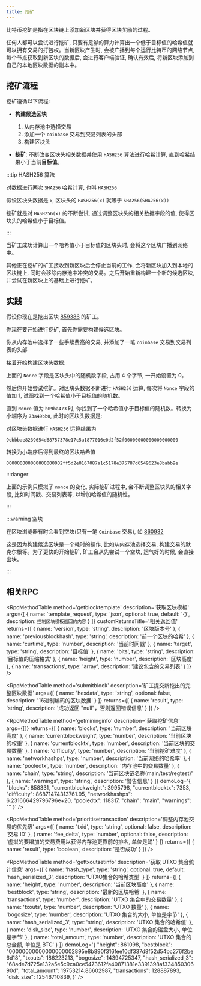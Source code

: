 ```yaml
---
title: 挖矿
---
```


比特币挖矿是指在区块链上添加新区块并获得区块奖励的过程。

任何人都可以尝试进行挖矿, 只要有足够的算力计算出一个低于目标值的哈希值就可以拥有交易的打包权。当新区块产生时, 会被广播到每个运行比特币的网络节点, 每个节点获取到新区块的数据后, 会进行客户端验证, 确认有效后, 将新区块添加到自己的本地区块数据的副本中。

## 挖矿流程

挖矿遵循以下流程:

- **构建候选区块**

  1. 从内存池中选择交易
  2. 添加一个 `coinbase` 交易到交易列表的头部
  3. 构建区块头

- **挖矿**: 不断改变区块头相关数据并使用 `HASH256` 算法进行哈希计算, 直到哈希结果小于当前**目标值**。

:::tip HASH256 算法

对数据进行两次 `SHA256` 哈希计算, 也叫 `HASH256`

假设区块头数据是 `x`, 区块头的 `HASH256(x)` 就等于 `SHA256(SHA256(x))`

挖矿就是对 `HASH256(x)` 的不断尝试, 通过调整区块头的相关数据字段的值, 使得区块头的哈希值小于目标值。

:::

当矿工成功计算出一个哈希值小于目标值的区块头时, 会将这个区块广播到网络中。

其他正在挖矿的矿工接收到新区块后会停止当前的工作, 会将新区块加入到本地的区块链上, 同时会移除内存池中冲突的交易。之后开始重新构建一个新的候选区块, 并尝试在新区块上的基础上进行挖矿。

## 实践

假设你现在是挖出区块 [859386](https://mempool.space/block/000000000000000000002ff5d2e0167087a1c5178e375787d6549623e8babb9e) 的矿工。

你现在要开始进行挖矿, 首先你需要构建候选区块。

你从内存池中选择了一些手续费高的交易, 并添加了一笔 `coinbase` 交易到交易列表的头部

<BlockTransaction height={859386} />

接着开始构建区块头数据:

<BlockHeaderHex
  version='0040182c'
  previousBlockHash='c3c90d900bab2e19823722955933fe96826cbe0617fa00000000000000000000'
  merkleRoot='9c852a8efb4d7d0fbb63dd2fd3a21777a927ee90fd40df8fcfbfdf33245dd434'
  time='ed75d466'
  bits='5b250317'
  nonce='00000000'
/>

上面的 `Nonce` 字段是区块头中的随机数字段, 占用 4 个字节, 一开始设置为 0。

然后你开始尝试挖矿。对区块头数据不断进行 `HASH256` 运算, 每次将 `Nonce` 字段的值加 1, 试图找到一个哈希值小于目标值的随机数。

<Hash256Calculator
  minLength={160}
  defaultValue='0040182cc3c90d900bab2e19823722955933fe96826cbe0617fa000000000000000000009c852a8efb4d7d0fbb63dd2fd3a21777a927ee90fd40df8fcfbfdf33245dd434ed75d4665b25031773a49bb0'
/>

直到 `Nonce` 值为 `b09ba473` 时, 你找到了一个哈希值小于目标值的随机数。转换为小端序为 `73a49bb0`, 此时的区块头数据是:

<BlockHeaderHex
  version='0040182c'
  previousBlockHash='c3c90d900bab2e19823722955933fe96826cbe0617fa00000000000000000000'
  merkleRoot='9c852a8efb4d7d0fbb63dd2fd3a21777a927ee90fd40df8fcfbfdf33245dd434'
  time='ed75d466'
  bits='5b250317'
  nonce='73a49bb0'
/>

对区块头数据进行 `HASH256` 运算结果为

```text
9ebbbae8239654d68757378e17c5a1877016e0d2f52f00000000000000000000
```

转换为小端序后得到最终的区块哈希值

```text
000000000000000000002ff5d2e0167087a1c5178e375787d6549623e8babb9e
```

:::danger

上面的示例只模拟了 `nonce` 的变化, 实际挖矿过程中, 会不断调整区块头的相关字段, 比如时间戳、交易列表等, 以增加哈希值的随机性。

:::

:::warning 空块

在区块浏览器有时会看到空块(只有一笔 `Coinbase` 交易), 如 [860932](https://mempool.space/block/0000000000000000000021cbca8d7e3c778648070da31e394929ba0fc65c001c)

这是因为构建候选区块是一个耗时的操作, 比如从内存池选择交易, 构建交易的默克尔根等。为了更快的开始挖矿, 矿工会从先尝试一个空块, 运气好的时候, 会直接出块。

:::

## 相关RPC

<RpcMethodTable
  method='getblocktemplate'
  description='获取区块模板'
  args={[
    {
      name: 'template_request',
      type: 'json',
      optional: true,
      default: '{}',
      description: `控制区块模板返回的内容`
    }
  ]}
  customReturnsTitle='相关返回值'
  returns={[
    {
      name: 'version',
      type: 'string',
      description: '区块版本号'
    },
    {
      name: 'previousblockhash',
      type: 'string',
      description: '前一个区块的哈希'
    },
    {
      name: 'curtime',
      type: 'number',
      description: '当前时间戳'
    },
    {
      name: 'target',
      type: 'string',
      description: '目标值'
    },
    {
      name: 'bits',
      type: 'string',
      description: '目标值的压缩格式'
    },
    {
      name: 'height',
      type: 'number',
      description: '区块高度'
    },
    {
      name: 'transactions',
      type: 'array',
      description: '建议包含的交易列表'
    }
  ]}
/>

<RpcMethodTable
  method='submitblock'
  description='矿工提交新挖出的完整区块数据'
  args={[
    {
      name: 'hexdata',
      type: 'string',
      optional: false,
      description: '16进制编码的区块数据'
    }
  ]}
  returns={[
    {
      name: 'result',
      type: 'string',
      description: '成功返回 "null"，否则返回错误信息'
    }
  ]}
/>

<RpcMethodTable
  method='getmininginfo'
  description='获取挖矿信息'
  args={[]}
  returns={[
    {
      name: 'blocks',
      type: 'number',
      description: '当前区块高度'
    },
    {
      name: 'currentblockweight',
      type: 'number',
      description: '当前区块的权重'
    },
    {
      name: 'currentblocktx',
      type: 'number',
      description: '当前区块的交易数量'
    },
    {
      name: 'difficulty',
      type: 'number',
      description: '当前挖矿难度'
    },
    {
      name: 'networkhashps',
      type: 'number',
      description: '当前网络的哈希率'
    },
    {
      name: 'pooledtx',
      type: 'number',
      description: '内存池中的交易数量'
    },
    {
      name: 'chain',
      type: 'string',
      description: '当前区块链名称(main/test/regtest)'
    },
    {
      name: 'warnings',
      type: 'string',
      description: '警告信息'
    }
  ]}
  demoLog='{
      "blocks": 858331,
      "currentblockweight": 3995798,
      "currentblocktx": 7353,
      "difficulty": 86871474313761.95,
      "networkhashps": 6.231666429796796e+20,
      "pooledtx": 118317,
      "chain": "main",
      "warnings": ""
  }'
/>

<RpcMethodTable
  method='prioritisetransaction'
  description='调整内存池交易的优先级'
  args={[
    {
      name: 'txid',
      type: 'string',
      optional: false,
      description: '交易 ID'
    },
    {
      name: 'fee_delta',
      type: 'number',
      optional: false,
      description: '虚拟的要增加的交易费用以获得内存池更靠前的排名, 单位是聪'
    }
  ]}
  returns={[
    {
      name: 'result',
      type: 'boolean',
      description: '是否成功'
    }
  ]}
/>

<RpcMethodTable
  method='gettxoutsetinfo'
  description='获取 UTXO 集合统计信息'
  args={[
    {
      name: 'hash_type',
      type: 'string',
      optional: true,
      default: 'hash_serialized_3',
      description: 'UTXO集合的哈希类型'
    }
  ]}
  returns={[
    {
      name: 'height',
      type: 'number',
      description: '当前区块高度'
    },
    {
      name: 'bestblock',
      type: 'string',
      description: '最新的区块哈希'
    },
    {
      name: 'transactions',
      type: 'number',
      description: 'UTXO 集合中的交易数量'
    },
    {
      name: 'txouts',
      type: 'number',
      description: 'UTXO 数量'
    },
    {
      name: 'bogosize',
      type: 'number',
      description: 'UTXO 集合的大小, 单位是字节'
    },
    {
      name: 'hash_serialized_3',
      type: 'string',
      description: 'UTXO 集合的哈希值'
    },
    {
      name: 'disk_size',
      type: 'number',
      description: 'UTXO 集合的磁盘大小, 单位是字节'
    },
    {
      name: 'total_amount',
      type: 'number',
      description: 'UTXO 集合的总金额, 单位是 BTC'
    }
  ]}
  demoLog='{
  "height": 861098,
  "bestblock": "00000000000000000002895e8b890f316fee10df337d8f52d54bc276f2be6d18",
  "txouts": 186223213,
  "bogosize": 14394725347,
  "hash_serialized_3": "68ade7d725e132a5e5c9ca0ce5473612fa40871381e3391398af33485030690d",
  "total_amount": 19753214.86602987,
  "transactions": 128887893,
  "disk_size": 12546710839,
}'
/>
